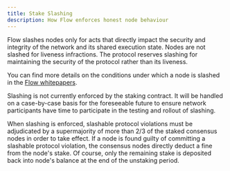```yaml
---
title: Stake Slashing
description: How Flow enforces honest node behaviour
---
```


Flow slashes nodes only for acts that directly impact
the security and integrity of the network and its shared execution state.
Nodes are not slashed for liveness infractions.
The protocol reserves slashing for maintaining the security of the protocol rather than its liveness.

You can find more details on the conditions under which a node is slashed
in the [Flow whitepapers](https://www.onflow.org/technical-paper).

Slashing is not currently enforced by the staking contract.
It will be handled on a case-by-case basis for the foreseeable future
to ensure network participants have time to participate in the testing and rollout of slashing.

When slashing is enforced, slashable protocol violations must be adjudicated by a supermajority
of more than 2/3 of the staked consensus nodes in order to take effect.
If a node is found guilty of committing a slashable protocol violation,
the consensus nodes directly deduct a fine from the node's stake.
Of course, only the remaining stake is deposited back into node's balance
at the end of the unstaking period.
